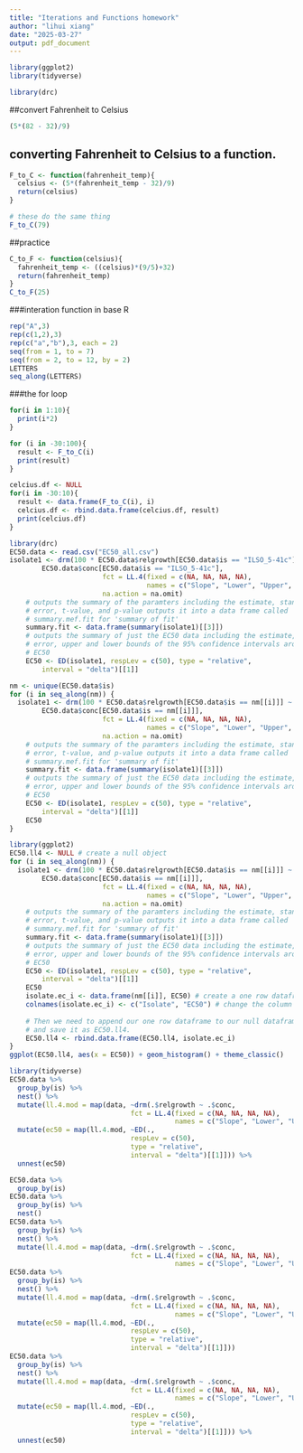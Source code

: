 ```yaml
---
title: "Iterations and Functions homework"
author: "lihui xiang"
date: "2025-03-27"
output: pdf_document
---
```


```r
library(ggplot2)
library(tidyverse)
```
```r
library(drc)
```

##convert Fahrenheit to Celsius
```r
(5*(82 - 32)/9)
```

## converting Fahrenheit to Celsius to a function.
```r
F_to_C <- function(fahrenheit_temp){
  celsius <- (5*(fahrenheit_temp - 32)/9)
  return(celsius)
}

# these do the same thing
F_to_C(79)
```
##practice
```r
C_to_F <- function(celsius){
  fahrenheit_temp <- ((celsius)*(9/5)+32)
  return(fahrenheit_temp)
}
C_to_F(25)
```

###interation function in base R
```r
rep("A",3)
rep(c(1,2),3)
rep(c("a","b"),3, each = 2)
seq(from = 1, to = 7)
seq(from = 2, to = 12, by = 2)
LETTERS
seq_along(LETTERS)
```
###the for loop
```r
for(i in 1:10){
  print(i*2)
}

```
```r
for (i in -30:100){
  result <- F_to_C(i)
  print(result)
}
```
```r
celcius.df <- NULL
for(i in -30:10){
  result <- data.frame(F_to_C(i), i)
  celcius.df <- rbind.data.frame(celcius.df, result)
  print(celcius.df)
}
```

```r
library(drc)
EC50.data <- read.csv("EC50_all.csv")
isolate1 <- drm(100 * EC50.data$relgrowth[EC50.data$is == "ILSO_5-41c"] ~ 
        EC50.data$conc[EC50.data$is == "ILSO_5-41c"], 
                       fct = LL.4(fixed = c(NA, NA, NA, NA), 
                                  names = c("Slope", "Lower", "Upper", "EC50")), 
                       na.action = na.omit)
    # outputs the summary of the paramters including the estimate, standard
    # error, t-value, and p-value outputs it into a data frame called
    # summary.mef.fit for 'summary of fit'
    summary.fit <- data.frame(summary(isolate1)[[3]])
    # outputs the summary of just the EC50 data including the estimate, standard
    # error, upper and lower bounds of the 95% confidence intervals around the
    # EC50
    EC50 <- ED(isolate1, respLev = c(50), type = "relative", 
        interval = "delta")[[1]]
```

```r
nm <- unique(EC50.data$is)
for (i in seq_along(nm)) {
  isolate1 <- drm(100 * EC50.data$relgrowth[EC50.data$is == nm[[i]]] ~ 
        EC50.data$conc[EC50.data$is == nm[[i]]], 
                       fct = LL.4(fixed = c(NA, NA, NA, NA), 
                                  names = c("Slope", "Lower", "Upper", "EC50")), 
                       na.action = na.omit)
    # outputs the summary of the paramters including the estimate, standard
    # error, t-value, and p-value outputs it into a data frame called
    # summary.mef.fit for 'summary of fit'
    summary.fit <- data.frame(summary(isolate1)[[3]])
    # outputs the summary of just the EC50 data including the estimate, standard
    # error, upper and lower bounds of the 95% confidence intervals around the
    # EC50
    EC50 <- ED(isolate1, respLev = c(50), type = "relative", 
        interval = "delta")[[1]]
    EC50
}
```

```r
library(ggplot2)
EC50.ll4 <- NULL # create a null object 
for (i in seq_along(nm)) {
  isolate1 <- drm(100 * EC50.data$relgrowth[EC50.data$is == nm[[i]]] ~ 
        EC50.data$conc[EC50.data$is == nm[[i]]], 
                       fct = LL.4(fixed = c(NA, NA, NA, NA), 
                                  names = c("Slope", "Lower", "Upper", "EC50")), 
                       na.action = na.omit)
    # outputs the summary of the paramters including the estimate, standard
    # error, t-value, and p-value outputs it into a data frame called
    # summary.mef.fit for 'summary of fit'
    summary.fit <- data.frame(summary(isolate1)[[3]])
    # outputs the summary of just the EC50 data including the estimate, standard
    # error, upper and lower bounds of the 95% confidence intervals around the
    # EC50
    EC50 <- ED(isolate1, respLev = c(50), type = "relative", 
        interval = "delta")[[1]]
    EC50
    isolate.ec_i <- data.frame(nm[[i]], EC50) # create a one row dataframe containing just the isolate name and the EC50
    colnames(isolate.ec_i) <- c("Isolate", "EC50") # change the column names
    
    # Then we need to append our one row dataframe to our null dataframe we created before
    # and save it as EC50.ll4. 
    EC50.ll4 <- rbind.data.frame(EC50.ll4, isolate.ec_i)
}
ggplot(EC50.ll4, aes(x = EC50)) + geom_histogram() + theme_classic()
```
```r
library(tidyverse)
EC50.data %>%
  group_by(is) %>%
  nest() %>%
  mutate(ll.4.mod = map(data, ~drm(.$relgrowth ~ .$conc, 
                              fct = LL.4(fixed = c(NA, NA, NA, NA), 
                                         names = c("Slope", "Lower", "Upper", "EC50"))))) %>%
  mutate(ec50 = map(ll.4.mod, ~ED(., 
                              respLev = c(50), 
                              type = "relative",
                              interval = "delta")[[1]])) %>%
  unnest(ec50)
```

```r
EC50.data %>%
  group_by(is)
EC50.data %>%
  group_by(is) %>%
  nest()
EC50.data %>%
  group_by(is) %>%
  nest() %>%
  mutate(ll.4.mod = map(data, ~drm(.$relgrowth ~ .$conc, 
                              fct = LL.4(fixed = c(NA, NA, NA, NA), 
                                         names = c("Slope", "Lower", "Upper", "EC50")))))
EC50.data %>%
  group_by(is) %>%
  nest() %>%
  mutate(ll.4.mod = map(data, ~drm(.$relgrowth ~ .$conc, 
                              fct = LL.4(fixed = c(NA, NA, NA, NA), 
                                         names = c("Slope", "Lower", "Upper", "EC50"))))) %>%
  mutate(ec50 = map(ll.4.mod, ~ED(., 
                              respLev = c(50), 
                              type = "relative",
                              interval = "delta")[[1]]))
EC50.data %>%
  group_by(is) %>%
  nest() %>%
  mutate(ll.4.mod = map(data, ~drm(.$relgrowth ~ .$conc, 
                              fct = LL.4(fixed = c(NA, NA, NA, NA), 
                                         names = c("Slope", "Lower", "Upper", "EC50"))))) %>%
  mutate(ec50 = map(ll.4.mod, ~ED(., 
                              respLev = c(50), 
                              type = "relative",
                              interval = "delta")[[1]])) %>%
  unnest(ec50)
```



